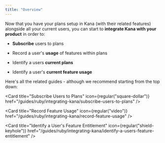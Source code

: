 ```yaml
---
title: "Overview"
---
```


Now that you have your plans setup in Kana (with their related features) alongside all your current users, you can start to **integrate Kana with your product** in order to:

- **Subscribe** users to plans

- Record a user's **usage** of features within plans

- Identify a users **current plans**

- Identify a user's **current feature usage**

Here's all the related guides - although we recommend starting from the top down:

<Card
  title="Subscribe Users to Plans"
  icon={regular("square-dollar")}
  href="/guides/ruby/integrating-kana/subscribe-users-to-plans"
/>

<Card
  title="Record Feature Usage"
  icon={regular("video")}
  href="/guides/ruby/integrating-kana/record-feature-usage"
/>

<Card
  title="Identify a User's Feature Entitlement"
  icon={regular("shield-keyhole")}
  href="/guides/ruby/integrating-kana/identify-a-users-feature-entitlement"
/>
